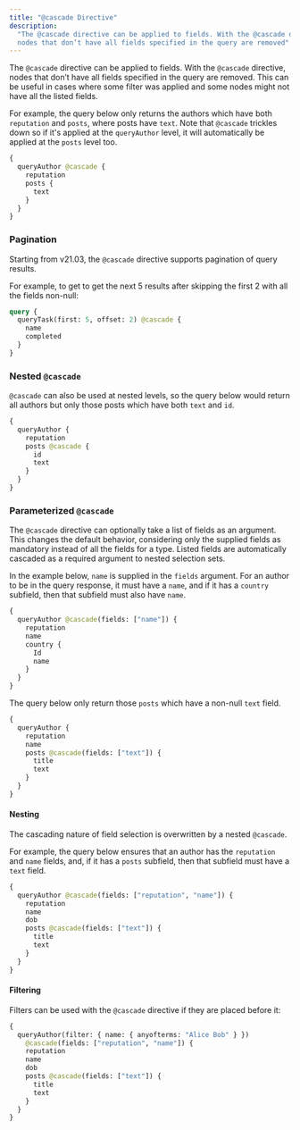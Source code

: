 ```yaml
---
title: "@cascade Directive"
description:
  "The @cascade directive can be applied to fields. With the @cascade directive,
  nodes that don’t have all fields specified in the query are removed"
---
```


The `@cascade` directive can be applied to fields. With the `@cascade`
directive, nodes that don’t have all fields specified in the query are removed.
This can be useful in cases where some filter was applied and some nodes might
not have all the listed fields.

For example, the query below only returns the authors which have both
`reputation` and `posts`, where posts have `text`. Note that `@cascade` trickles
down so if it's applied at the `queryAuthor` level, it will automatically be
applied at the `posts` level too.

```graphql
{
  queryAuthor @cascade {
    reputation
    posts {
      text
    }
  }
}
```

### Pagination

Starting from v21.03, the `@cascade` directive supports pagination of query
results.

For example, to get to get the next 5 results after skipping the first 2 with
all the fields non-null:

```graphql
query {
  queryTask(first: 5, offset: 2) @cascade {
    name
    completed
  }
}
```

### Nested `@cascade`

`@cascade` can also be used at nested levels, so the query below would return
all authors but only those posts which have both `text` and `id`.

```graphql
{
  queryAuthor {
    reputation
    posts @cascade {
      id
      text
    }
  }
}
```

### Parameterized `@cascade`

The `@cascade` directive can optionally take a list of fields as an argument.
This changes the default behavior, considering only the supplied fields as
mandatory instead of all the fields for a type. Listed fields are automatically
cascaded as a required argument to nested selection sets.

In the example below, `name` is supplied in the `fields` argument. For an author
to be in the query response, it must have a `name`, and if it has a `country`
subfield, then that subfield must also have `name`.

```graphql
{
  queryAuthor @cascade(fields: ["name"]) {
    reputation
    name
    country {
      Id
      name
    }
  }
}
```

The query below only return those `posts` which have a non-null `text` field.

```graphql
{
  queryAuthor {
    reputation
    name
    posts @cascade(fields: ["text"]) {
      title
      text
    }
  }
}
```

#### Nesting

The cascading nature of field selection is overwritten by a nested `@cascade`.

For example, the query below ensures that an author has the `reputation` and
`name` fields, and, if it has a `posts` subfield, then that subfield must have a
`text` field.

```graphql
{
  queryAuthor @cascade(fields: ["reputation", "name"]) {
    reputation
    name
    dob
    posts @cascade(fields: ["text"]) {
      title
      text
    }
  }
}
```

#### Filtering

Filters can be used with the `@cascade` directive if they are placed before it:

```graphql
{
  queryAuthor(filter: { name: { anyofterms: "Alice Bob" } })
    @cascade(fields: ["reputation", "name"]) {
    reputation
    name
    dob
    posts @cascade(fields: ["text"]) {
      title
      text
    }
  }
}
```
